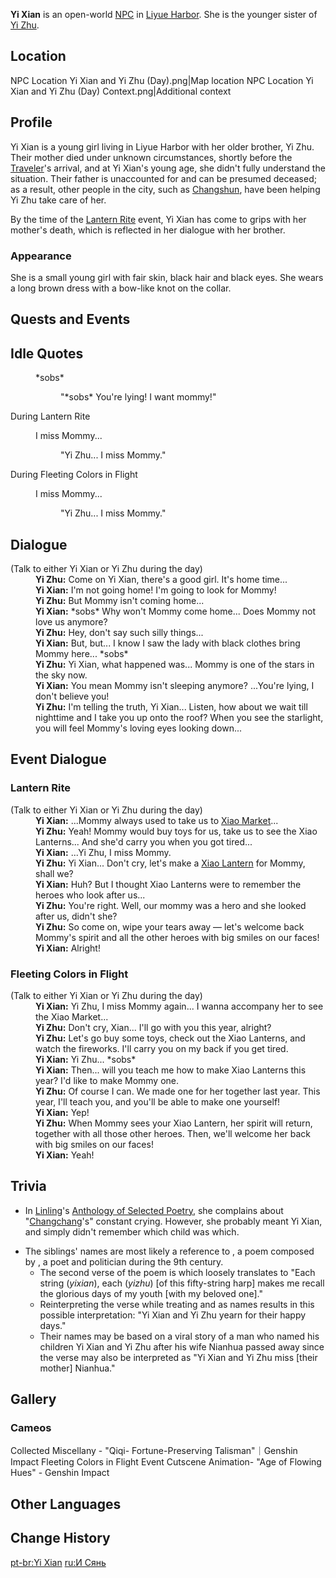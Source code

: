 {{Character Infobox
|image            = NPC Yi Xian.png
|type             = Open-World NPC
|region           = Liyue
|location         = Liyue
|sibling          = Yi Zhu
}}
'''Yi Xian''' {{Lang|zh=一弦|zh_rm=Yī Xián}} is an open-world [[NPC]] in [[Liyue Harbor]]. She is the younger sister of [[Yi Zhu]].

==Location==
<gallery>
NPC Location Yi Xian and Yi Zhu (Day).png|Map location
NPC Location Yi Xian and Yi Zhu (Day) Context.png|Additional context
</gallery>

==Profile==
<!-- detailed story/lore information goes here -->
Yi Xian is a young girl living in Liyue Harbor with her older brother, Yi Zhu. Their mother died under unknown circumstances, shortly before the [[Traveler]]'s arrival, and at Yi Xian's young age, she didn't fully understand the situation. Their father is unaccounted for and can be presumed deceased; as a result, other people in the city, such as [[Changshun]], have been helping Yi Zhu take care of her.

By the time of the [[Lantern Rite]] event, Yi Xian has come to grips with her mother's death, which is reflected in her dialogue with her brother.

===Appearance===
She is a small young girl with fair skin, black hair and black eyes. She wears a long brown dress with a bow-like knot on the collar.

==Quests and Events==
{{Quests and Events
|The Stars Inscribe the Year's Wishes = cutscene
}}

==Idle Quotes==
{{Dialogue Start}}
: {{DIcon|Idle}} *sobs*
:: {{A|VO Yi Xian 01.ogg}} "*sobs* You're lying! I want mommy!"
{{Dialogue End}}

;During Lantern Rite
{{Dialogue Start}}
: {{DIcon|Idle}} I miss Mommy...
:: {{A|VO Yi Xian Lantern Rite 01.ogg}} "Yi Zhu... I miss Mommy."
{{Dialogue End}}

;During Fleeting Colors in Flight
{{Dialogue Start}}
: {{DIcon|Idle}} I miss Mommy...
:: {{A|VO Yi Xian Lantern Rite 01.ogg}} "Yi Zhu... I miss Mommy."
{{Dialogue End}}

==Dialogue==
{{Dialogue Start}}
;(Talk to either Yi Xian or Yi Zhu during the day)
:'''Yi Zhu:''' Come on Yi Xian, there's a good girl. It's home time...
:'''Yi Xian:''' I'm not going home! I'm going to look for Mommy!
:'''Yi Zhu:''' But Mommy isn't coming home...
:'''Yi Xian:''' *sobs* Why won't Mommy come home... Does Mommy not love us anymore?
:'''Yi Zhu:''' Hey, don't say such silly things...
:'''Yi Xian:''' But, but... I know I saw the lady with black clothes bring Mommy here... *sobs*
:'''Yi Zhu:''' Yi Xian, what happened was... Mommy is one of the stars in the sky now.
:'''Yi Xian:''' You mean Mommy isn't sleeping anymore? ...You're lying, I don't believe you!
:'''Yi Zhu:''' I'm telling the truth, Yi Xian... Listen, how about we wait till nighttime and I take you up onto the roof? When you see the starlight, you will feel Mommy's loving eyes looking down...
{{Dialogue End}}

==Event Dialogue==
===Lantern Rite===
{{Dialogue Start}}
;(Talk to either Yi Xian or Yi Zhu during the day)
:'''Yi Xian:''' ...Mommy always used to take us to [[Xiao Market]]...
:'''Yi Zhu:''' Yeah! Mommy would buy toys for us, take us to see the Xiao Lanterns... And she'd carry you when you got tired...
:'''Yi Xian:''' ...Yi Zhu, I miss Mommy.
:'''Yi Zhu:''' Yi Xian... Don't cry, let's make a [[Xiao Lantern]] for Mommy, shall we?
:'''Yi Xian:''' Huh? But I thought Xiao Lanterns were to remember the heroes who look after us...
:'''Yi Zhu:''' You're right. Well, our mommy was a hero and she looked after us, didn't she?
:'''Yi Zhu:''' So come on, wipe your tears away &mdash; let's welcome back Mommy's spirit and all the other heroes with big smiles on our faces!
:'''Yi Xian:''' Alright!
{{Dialogue End}}

===Fleeting Colors in Flight===
{{Dialogue Start}}
;(Talk to either Yi Xian or Yi Zhu during the day)
:'''Yi Xian:''' Yi Zhu, I miss Mommy again... I wanna accompany her to see the Xiao Market...
:'''Yi Zhu:''' Don't cry, Xian... I'll go with you this year, alright?
:'''Yi Zhu:''' Let's go buy some toys, check out the Xiao Lanterns, and watch the fireworks. I'll carry you on my back if you get tired.
:'''Yi Xian:''' Yi Zhu... *sobs*
:'''Yi Xian:''' Then... will you teach me how to make Xiao Lanterns this year? I'd like to make Mommy one.
:'''Yi Zhu:''' Of course I can. We made one for her together last year. This year, I'll teach you, and you'll be able to make one yourself!
:'''Yi Xian:''' Yep!
:'''Yi Zhu:''' When Mommy sees your Xiao Lantern, her spirit will return, together with all those other heroes. Then, we'll welcome her back with big smiles on our faces!
:'''Yi Xian:''' Yeah!
{{Dialogue End}}

==Trivia==
* In [[Linling]]'s [[Linling's Anthology of Selected Poetry|Anthology of Selected Poetry]], she complains about "[[Changchang]]'s" constant crying. However, she probably meant Yi Xian, and simply didn't remember which child was which.
<section begin="yixianyizhu" />
* The siblings' names are most likely a reference to {{Lang|''The Inlaid Harp''|zh=锦瑟|zh_rm=Jǐnsè}}, a poem composed by {{w|Li Shangyin}}, a poet and politician during the 9th century.
** The second verse of the poem is {{zh|一弦一柱思华年}} which loosely translates to "Each string (''yixian''), each {{w|Bridge (instrument)|bridge}} (''yizhu'') [of this fifty-string harp] makes me recall the glorious days of my youth [with my beloved one]."
** Reinterpreting the verse while treating {{zh|一弦|yīxián|one string}} and {{zh|一柱|yīzhù|one bridge}} as names results in this possible interpretation: "Yi Xian and Yi Zhu yearn for their happy days."
** Their names may be based on a viral story of a man who named his children Yi Xian and Yi Zhu after his wife Nianhua passed away since the verse may also be interpreted as "Yi Xian and Yi Zhu miss [their mother] Nianhua."
<section end="yixianyizhu" />

==Gallery==
===Cameos===
<gallery>
Collected Miscellany - "Qiqi- Fortune-Preserving Talisman"｜Genshin Impact
Fleeting Colors in Flight Event Cutscene Animation- "Age of Flowing Hues" - Genshin Impact
</gallery>

==Other Languages==
{{Other Languages
|default_hidden = 1
|en      = Yi Xian
|zhs     = 一弦
|zhs_rm  = Yī Xián
|zht     = 一弦
|zht_rm  = Yī Xián
|ja      = 一弦
|ja_rm   = Ichigen{{Assumed}}
|ko      = {{tt|일현|一弦}}
|ko_rm   = Il Hyeon
|es      = Yi Xian
|fr      = Yixian
|ru      = И Сянь
|th      = Yi Xian
|vi      = Yi Xian
|de      = Yi Xian
|id      = Yi Xian
|pt      = Yi Xian
|tr      = Yi Xian
|it      = Yi Xian
}}

==Change History==
{{Change History|1.0}}

[[pt-br:Yi Xian]]
[[ru:И Сянь]]